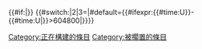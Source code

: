 {{mbox
|type  = notice
|image = [[File:Ambox warning blue construction.svg|50px|link=|頁面正在擴充或大幅編修中]]
|text  = '''本{{NS1}}近期正在擴充或大幅編修。'''<br><span style="font-size: smaller;">若本{{NS1}}{{Fullurl|{{NAMESPACE}}:{{PAGENAME}}|2=action=history|3=已數日無大修改}}，請移除本模板。<br>致添加本模板的編者：如果正在進行短時間重大修改，請務必在編輯期間用{{tlxb|inuse}}或{{tlxb|inuse2}}來取代本模板。<br>{{last edited by}}</span>
}}{{#if:{{{comment|}}}|{{mbox|type=notice|image=none|text='''其他說明'''：{{{comment}}}}}}}<includeonly>
[[Category:正在構建的條目]]{{#switch:{{NAMESPACENUMBER}}|2|3=|#default={{#ifexpr:{{#time:U}}-{{#time:U|{{REVISIONTIMESTAMP}}}}>604800|[[Category:被擱置的條目]]}}}}</includeonly><noinclude>
{{Documentation}}</noinclude>